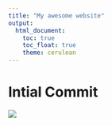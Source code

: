 ```yaml
---
title: "My awesome website"
output: 
  html_document:
    toc: true
    toc_float: true
    theme: cerulean
---
```


# Intial Commit 

![](https://media.giphy.com/media/drXGoW1iudhKw/giphy.gif)
